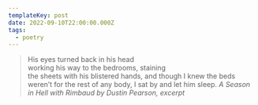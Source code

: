 ```yaml
---
templateKey: post
date: 2022-09-10T22:00:00.000Z
tags:
  - poetry
---
```

> His eyes turned back in his head<br/>
> working his way to the bedrooms, staining<br/>
> the sheets with his blistered hands, and though I knew the beds<br/>
> weren’t for the rest of any body, I sat by and let him sleep.
> <cite><i>A Season in Hell with Rimbaud</i> by Dustin Pearson, excerpt</cite>
